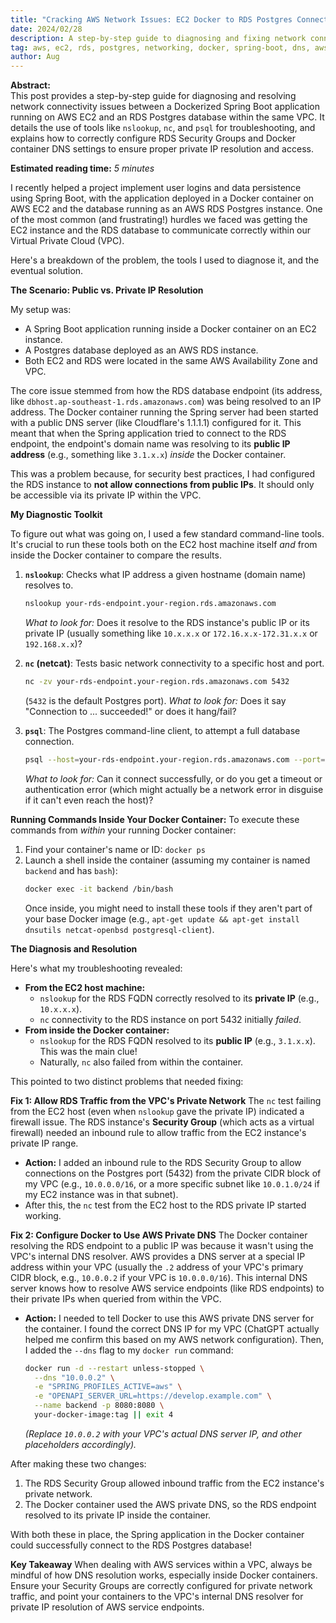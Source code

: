 ```yaml
---
title: "Cracking AWS Network Issues: EC2 Docker to RDS Postgres Connectivity"
date: 2024/02/28
description: A step-by-step guide to diagnosing and fixing network connection problems between a Dockerized Spring Boot app on AWS EC2 and an RDS Postgres database. Learn to use nslookup, nc, psql for troubleshooting, and how to configure Docker DNS for private AWS VPC name resolution.
tag: aws, ec2, rds, postgres, networking, docker, spring-boot, dns, aws-vpc, security-groups, troubleshooting
author: Aug
---
```



**Abstract:**  
This post provides a step-by-step guide for diagnosing and resolving network connectivity issues between a Dockerized Spring Boot application running on AWS EC2 and an RDS Postgres database within the same VPC. It details the use of tools like `nslookup`, `nc`, and `psql` for troubleshooting, and explains how to correctly configure RDS Security Groups and Docker container DNS settings to ensure proper private IP resolution and access.

**Estimated reading time:** _5 minutes_

I recently helped a project implement user logins and data persistence using Spring Boot, with the application deployed in a Docker container on AWS EC2 and the database running as an AWS RDS Postgres instance. One of the most common (and frustrating!) hurdles we faced was getting the EC2 instance and the RDS database to communicate correctly within our Virtual Private Cloud (VPC).

Here's a breakdown of the problem, the tools I used to diagnose it, and the eventual solution.

**The Scenario: Public vs. Private IP Resolution**

My setup was:

- A Spring Boot application running inside a Docker container on an EC2 instance.
- A Postgres database deployed as an AWS RDS instance.
- Both EC2 and RDS were located in the same AWS Availability Zone and VPC.

The core issue stemmed from how the RDS database endpoint (its address, like `dbhost.ap-southeast-1.rds.amazonaws.com`) was being resolved to an IP address.
The Docker container running the Spring server had been started with a public DNS server (like Cloudflare's 1.1.1.1) configured for it. This meant that when the Spring application tried to connect to the RDS endpoint, the endpoint's domain name was resolving to its **public IP address** (e.g., something like `3.1.x.x`) _inside_ the Docker container.

This was a problem because, for security best practices, I had configured the RDS instance to **not allow connections from public IPs**. It should only be accessible via its private IP within the VPC.

**My Diagnostic Toolkit**

To figure out what was going on, I used a few standard command-line tools. It's crucial to run these tools both on the EC2 host machine itself _and_ from inside the Docker container to compare the results.

1.  **`nslookup`**: Checks what IP address a given hostname (domain name) resolves to.

    ```bash
    nslookup your-rds-endpoint.your-region.rds.amazonaws.com
    ```

    _What to look for:_ Does it resolve to the RDS instance's public IP or its private IP (usually something like `10.x.x.x` or `172.16.x.x-172.31.x.x` or `192.168.x.x`)?

2.  **`nc` (netcat)**: Tests basic network connectivity to a specific host and port.

    ```bash
    nc -zv your-rds-endpoint.your-region.rds.amazonaws.com 5432
    ```

    (`5432` is the default Postgres port).
    _What to look for:_ Does it say "Connection to ... succeeded!" or does it hang/fail?

3.  **`psql`**: The Postgres command-line client, to attempt a full database connection.
    ```bash
    psql --host=your-rds-endpoint.your-region.rds.amazonaws.com --port=5432 --dbname=yourdbname --username=youruser
    ```
    _What to look for:_ Can it connect successfully, or do you get a timeout or authentication error (which might actually be a network error in disguise if it can't even reach the host)?

**Running Commands Inside Your Docker Container:**
To execute these commands from _within_ your running Docker container:

1.  Find your container's name or ID: `docker ps`
2.  Launch a shell inside the container (assuming my container is named `backend` and has `bash`):
    ```bash
    docker exec -it backend /bin/bash
    ```
    Once inside, you might need to install these tools if they aren't part of your base Docker image (e.g., `apt-get update && apt-get install dnsutils netcat-openbsd postgresql-client`).

**The Diagnosis and Resolution**

Here's what my troubleshooting revealed:

- **From the EC2 host machine:**
  - `nslookup` for the RDS FQDN correctly resolved to its **private IP** (e.g., `10.x.x.x`).
  - `nc` connectivity to the RDS instance on port 5432 initially _failed_.
- **From inside the Docker container:**
  - `nslookup` for the RDS FQDN resolved to its **public IP** (e.g., `3.1.x.x`). This was the main clue!
  - Naturally, `nc` also failed from within the container.

This pointed to two distinct problems that needed fixing:

**Fix 1: Allow RDS Traffic from the VPC's Private Network**
The `nc` test failing from the EC2 host (even when `nslookup` gave the private IP) indicated a firewall issue. The RDS instance's **Security Group** (which acts as a virtual firewall) needed an inbound rule to allow traffic from the EC2 instance's private IP range.

- **Action:** I added an inbound rule to the RDS Security Group to allow connections on the Postgres port (5432) from the private CIDR block of my VPC (e.g., `10.0.0.0/16`, or a more specific subnet like `10.0.1.0/24` if my EC2 instance was in that subnet).
- After this, the `nc` test from the EC2 host to the RDS private IP started working.

**Fix 2: Configure Docker to Use AWS Private DNS**
The Docker container resolving the RDS endpoint to a public IP was because it wasn't using the VPC's internal DNS resolver. AWS provides a DNS server at a special IP address within your VPC (usually the `.2` address of your VPC's primary CIDR block, e.g., `10.0.0.2` if your VPC is `10.0.0.0/16`). This internal DNS server knows how to resolve AWS service endpoints (like RDS endpoints) to their private IPs when queried from within the VPC.

- **Action:** I needed to tell Docker to use this AWS private DNS server for the container. I found the correct DNS IP for my VPC (ChatGPT actually helped me confirm this based on my AWS network configuration). Then, I added the `--dns` flag to my `docker run` command:

  ```bash
  docker run -d --restart unless-stopped \
    --dns "10.0.0.2" \
    -e "SPRING_PROFILES_ACTIVE=aws" \
    -e "OPENAPI_SERVER_URL=https://develop.example.com" \
    --name backend -p 8080:8080 \
    your-docker-image:tag || exit 4
  ```

  _(Replace `10.0.0.2` with your VPC's actual DNS server IP, and other placeholders accordingly)._

After making these two changes:

1.  The RDS Security Group allowed inbound traffic from the EC2 instance's private network.
2.  The Docker container used the AWS private DNS, so the RDS endpoint resolved to its private IP inside the container.

With both these in place, the Spring application in the Docker container could successfully connect to the RDS Postgres database!

**Key Takeaway**
When dealing with AWS services within a VPC, always be mindful of how DNS resolution works, especially inside Docker containers. Ensure your Security Groups are correctly configured for private network traffic, and point your containers to the VPC's internal DNS resolver for private IP resolution of AWS service endpoints.
